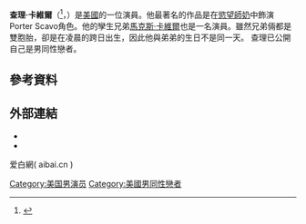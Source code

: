 '''查理·卡維爾'''（'''{{lang-en|Charlie Carver}}'''<ref>{{Cite web |url=http://search.ancestry.com/cgi-bin/sse.dll?indiv=1&db=cabirth1905&rank=1&new=1&MSAV=1&msT=1&gss=angs-d&gsfn=charles+carver&gsln=martensen&uidh=60b&pcat=34&fh=0&h=19267941&recoff=7+8+9&ml_rpos=1 |title=California Birth Index 1905-1995, Ancestry.com |access-date=2015-07-05 |archive-date=2012-12-27 |archive-url=https://web.archive.org/web/20121227010646/http://search.ancestry.com/cgi-bin/sse.dll?indiv=1 |dead-url=no }}</ref>，{{bd|1988年|7月31日}}）是[[美國|美國]]的一位演員。他最著名的作品是在[[慾望師奶|慾望師奶]]中飾演Porter Scavo角色。他的孿生兄弟[[馬克斯·卡維爾|馬克斯·卡維爾]]也是一名演員。雖然兄弟倆都是雙胞胎，卻是在凌晨的跨日出生，因此他與弟弟的生日不是同一天。 查理已公開自己是男同性戀者。

==參考資料==
{{reflist}}
==外部連結==
*{{IMDb name|3083350}}
*{{twitter|Charlie_Carver}}
[[Category:美国男演员|Category:美国男演员]]
[[Category:美國男同性戀者|Category:美國男同性戀者]]
爱白網( aibai.cn )